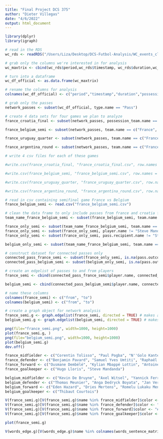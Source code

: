 ```yaml
---
title: "Final Project DCS 375"
author: "Dieter Villegas"
date: "4/6/2022"
output: html_document
---
```



```r
library(dplyr)
library(igraph)
```


```r

# read in the RDS
wc_rds <- readRDS("/Users/Liza/Desktop/DCS-Futbol-Analysis/WC_events_clean.RDS")

# grab only the columns we're interested in for analysis
wc_maxtrix <- cbind(wc_rds$period,wc_rds$timestamp, wc_rds$duration,wc_rds$possession_team.name,wc_rds$type.name,wc_rds$player.name,wc_rds$team.name,wc_rds$pass.length,wc_rds$pass.recipient.name,wc_rds$pass.outcome.name,wc_rds$ball_receipt.outcome.name,wc_rds$match_id,wc_rds$location.x,wc_rds$location.y,wc_rds$pass.end_location.x,wc_rds$pass.end_location.y)

# turn into a dataframe
wc_df_official <- as.data.frame(wc_maxtrix)

# rename the columns for analysis
colnames(wc_df_official) <- c("period","timestamp","duration","possession_team.name","type.name","player.name","team.name","pass.length","pass.recipient.name","pass.outcome.name","ball_receipt.outcome.name","match_id","location.x","location.y","pass.end_location.x","pass.end_location.y")

# grab only the passes
network_passes <- subset(wc_df_official, type.name == "Pass")

# create 4 data sets for four games we plan to analyze
france_croatia_final <- subset(network_passes, possession_team.name == c("France", "Croatia"))

france_belgium_semi <- subset(network_passes, team.name == c("France", "Belgium"))

france_uruguay_quarter <- subset(network_passes, team.name == c("France", "Uruguay"))

france_argentina_round <- subset(network_passes, team.name == c("France", "Argentina"))

# write 4 csv files for each of these games

#write.csv(france_croatia_final, "france_croatia_final.csv", row.names = FALSE)

#write.csv(france_belgium_semi, "france_belgium_semi.csv", row.names = FALSE)

#write.csv(france_uruguay_quarter, "france_uruguay_quarter.csv", row.names = FALSE)

#write.csv(france_argentina_round, "france_argentina_round.csv", row.names = FALSE)

```


```r

# read in csv containing semifinal game France vs Belgium
france_belgium_semi <- read.csv("france_belgium_semi.csv")

# clean the data frame to only include passes from france and croatia final
team_name_france_belgium_semi <- subset(france_belgium_semi, team.name == c("France", "Belgium"))

france_only_semi <- subset(team_name_france_belgium_semi, team.name == "France")
france_only_semi <- subset(france_only_semi, player.name != "Steve Mandanda")
france_only_semi <- subset(france_only_semi, pass.recipient.name != "Steve Mandanda")

belgium_only_semi <- subset(team_name_france_belgium_semi, team.name == "Belgium")

# construct dataset for connected passes only 
connected_pass_france_semi <- subset(france_only_semi, is.na(pass.outcome.name))
connected_pass_belgium_semi <- subset(belgium_only_semi, is.na(pass.outcome.name))

# create an edgelist of passes to and from players
france_semi <- cbind(connected_pass_france_semi$player.name, connected_pass_france_semi$pass.recipient.name)

belgium_semi <- cbind(connected_pass_belgium_semi$player.name, connected_pass_belgium_semi$pass.recipient.name)

# name these columns
colnames(france_semi) <- c("from", "to")
colnames(belgium_semi) <- c("from", "to")

# create a graph object for network analysis
france_semi.g <- graph.edgelist(france_semi, directed = TRUE) # makes a graph object
belgium_semi.g <- graph.edgelist(belgium_semi, directed = TRUE) # makes a graph object

png(file="france_semi.png", width=1000, height=1000)
plot(france_semi.g, )
png(file="belgium_semi.png", width=1000, height=1000)
plot(belgium_semi.g)
dev.off()
```

```r

france_midfielder <- c("Corentin Tolisso", "Paul Pogba", "N''Golo Kanté", "Blaise Matuidi", "Steven N''Kemboanza Mike Christopher Nzonzi", "Thomas Lemar", "Florian Thauvin")
france_defender <- c("Benjamin Pavard", "Samuel Yves Umtiti", "Raphaël Varane", "Lucas Hernández Pi", "Presnel Kimpembe", "Djibril Sidibé", "Benjamin Mendy")
france_forward <- c("Ousmane Dembélé", "Kylian Mbappé Lottin", "Antoine Griezmann", "Nabil Fekir", "Olivier Giroud")
france_goalkeeper <- c("Hugo Lloris", "Steve Mandanda")
```

```r

belgium_midfielder <- c("Kevin De Bruyne", "Axel Witsel", "Yannick Ferreira Carrasco", "Mousa Sidi Yaya Dembélé", "Thorgan Hazard", "Nacer Chadli", "Marouane Fellaini-Bakkioui", "Youri Tielemans", "Adnan Januzaj")
belgium_defender <- c("Thomas Meunier", "Anga Dedryck Boyata", "Jan Vertonghen", "Toby Alderweireld", "Leander Dendoncker", "Thomas Vermaelen", "Vincent Kompany")
belgium_forward <- c("Eden Hazard", "Dries Mertens", "Romelu Lukaku Menama", "Michy Batshuayi Tunga")
belgium_goalkeeper <- c("Thibaut Courtois")
```

```r
V(france_semi.g)[V(france_semi.g)$name %in% france_midfielder]$color <- "#440154"
V(france_semi.g)[V(france_semi.g)$name %in% france_defender]$color <- "#31688e"
V(france_semi.g)[V(france_semi.g)$name %in% france_forward]$color <- "#35b779"    
V(france_semi.g)[V(france_semi.g)$name %in% france_goalkeeper]$color <- "#fde725"
```

```r
plot(france_semi.g)
```

```r
V(words_edge.g)[V(words_edge.g)$name %in% colnames(words_sentence_matrix)]$color <- "cornflowerblue"
```

